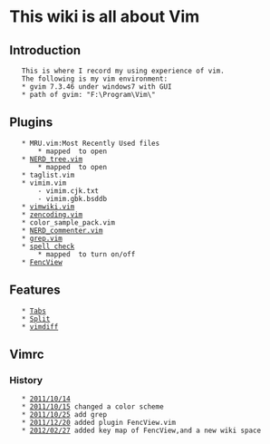 =This wiki is all about Vim=
==Introduction==
	This is where I record my using experience of vim.
	The following is my vim environment:
	* gvim 7.3.46 under windows7 with GUI
	* path of gvim: "F:\Program\Vim\"

==Plugins==
	* MRU.vim:Most Recently Used files
		* mapped <F7> to open 
	* [[NERD_tree.vim]]
		* mapped <F3> to open
	* taglist.vim
	* vimim.vim
		- vimim.cjk.txt
		- vimim.gbk.bsddb
	* [[vimwiki.vim]]
	* [[zencoding.vim]]
	* color_sample_pack.vim
	* [[NERD_commenter.vim]]
	* [[grep.vim]]
	* [[spell check]]
		* mapped <F6> to turn on/off
	* [[FencView]]

==Features==
	* [[Tabs]]
	* [[Split]]
	* [[vimdiff]]

==Vimrc==
===History===
	* [[2011/10/14]]
	* [[2011/10/15]] changed a color scheme
	* [[2011/10/25]] add grep
	* [[2011/12/20]] added plugin FencView.vim
    * [[2012/02/27]] added key map of FencView,and a new wiki space
